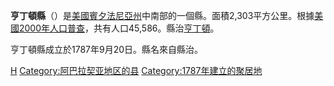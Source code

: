 {{Otheruses|亨丁頓|subject=美國賓夕法尼亞州的一個縣|other=同名的縣}}
{{Infobox U.S. County|
 county  = 亨丁頓縣|
 state = 賓夕法尼亞州 |
 en county  = Huntingdon County|
 en state = Pennsylvania |
 seal = Huntingdon County PA seal.jpg |
 map = Map of Pennsylvania highlighting Huntingdon County.svg |
 map size = 225|
 founded = 1787年9月20日 |
 seat = [[亨丁頓_(賓夕法尼亞州)|亨丁頓]] | 
 largest city = [[亨丁頓_(賓夕法尼亞州)|亨丁頓]]|
 area_total_sq_mi =889 |
 area_water_sq_mi =15 |
 area percentage = 1.68% |
 census yr = 2000|
 pop = 45586 |
 density_km2 =20|
 web = huntingdoncounty.net|
|}}
'''亨丁頓縣'''（{{lang-en|Huntingdon County}}）是[[美國|美國]][[賓夕法尼亞州|賓夕法尼亞州]]中南部的一個縣。面積2,303平方公里。根據[[美國2000年人口普查|美國2000年人口普查]]，共有人口45,586。縣治[[亨丁頓_(賓夕法尼亞州)|亨丁頓]]。

亨丁頓縣成立於1787年9月20日。縣名來自縣治。

{{Pennsylvania-stub}}
{{Pennsylvania}}

[[Category:賓夕法尼亞州行政區劃|H]]
[[Category:阿巴拉契亚地区的县|Category:阿巴拉契亚地区的县]]
[[Category:1787年建立的聚居地|Category:1787年建立的聚居地]]